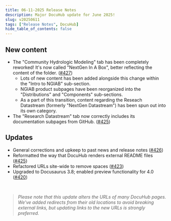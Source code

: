 ```yaml
---
title: 06-11-2025 Release Notes
description: Major DocuHub update for June 2025!
slug: v20250611
tags: ["Release Notes", DocuHub]
hide_table_of_contents: false
---
```


## New content
- The "Community Hydrologic Modeling" tab has been completely reworked! It's now called "NextGen In A Box", better reflecting the content of the folder. ([#427](https://github.com/CIROH-UA/ciroh-ua_website/pull/427))
    - Lots of new content has been added alongside this change within the "Intro to NGIAB" sub-section.
    - NGIAB product subpages have been reorganized into the "Distributions" and "Components" sub-sections.
    - As a part of this transition, content regarding the Reseach Datastream (formerly "NextGen Datastream") has been spun out into its own category.
- The "Research Datastream" tab now correctly includes its documentation subpages from GitHub. ([#425](https://github.com/CIROH-UA/ciroh-ua_website/pull/425))

## Updates
- General corrections and upkeep to past news and release notes ([#426](https://github.com/CIROH-UA/ciroh-ua_website/pull/426))
- Reformatted the way that DocuHub renders external README files ([#425](https://github.com/CIROH-UA/ciroh-ua_website/pull/425))
- Refactored URLs site-wide to remove spaces ([#423](https://github.com/CIROH-UA/ciroh-ua_website/pull/423))
- Upgraded to Docusaurus 3.8; enabled preview functionality for 4.0 ([#420](https://github.com/CIROH-UA/ciroh-ua_website/pull/420))

<br />

> *Please note that this update alters the URLs of many DocuHub pages. We've added redirects from their old locations to avoid breaking external links, but updating links to the new URLs is strongly preferred.*

<!-- truncate -->